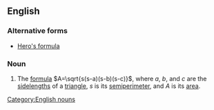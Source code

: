 ==English==
{{wikipedia}}

===Alternative forms===
* [[Hero's formula]]

===Noun===
{{infl|en|noun|head==[[Heron]][[-'s|'s]] [[formula]]}} {{singulare tantum}}

# The [[formula]] <math>A=\sqrt{s(s-a)(s-b)(s-c)}</math>, where ''a'', ''b'', and ''c'' are the [[sidelength]]s of a [[triangle]], ''s'' is its [[semiperimeter]], and ''A'' is its [[area]].

[[Category:English nouns]]